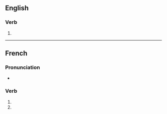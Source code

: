 {{also|achromatisés}}

==English==

===Verb===
{{head|en|verb form}}

# {{en-third-person singular of|achromatise}}

{{also|achromatisés}}

----

==French==

===Pronunciation===
* {{homophones|achromatise|achromatisent|lang=fr}}

===Verb===
{{fr-verb-form}}

# {{inflection of|achromatiser||2|s|pres|ind|lang=fr}}
# {{inflection of|achromatiser||2|s|pres|sub|lang=fr}}